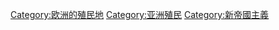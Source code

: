 [[Category:欧洲的殖民地|Category:欧洲的殖民地]]
[[Category:亚洲殖民|Category:亚洲殖民]]
[[Category:新帝國主義|Category:新帝國主義]]